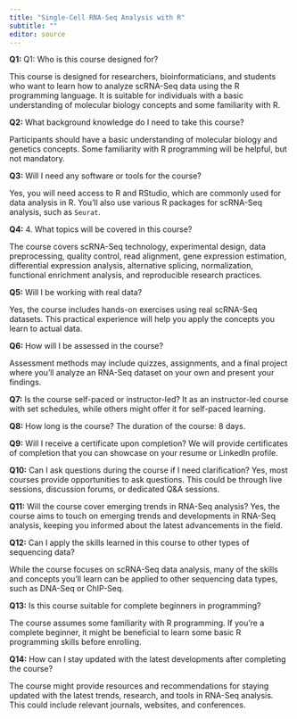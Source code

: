 ---
title: "Single-Cell RNA-Seq Analysis with R"
subtitle: ""
editor: source
---

**Q1:** Q1: Who is this course designed for?

This course is designed for researchers, bioinformaticians, and students who want to learn how to analyze scRNA-Seq data using the R programming language. It is suitable for individuals with a basic understanding of molecular biology concepts and some familiarity with R.

**Q2:** What background knowledge do I need to take this course?

Participants should have a basic understanding of molecular biology and genetics concepts. Some familiarity with R programming will be helpful, but not mandatory.


**Q3:** Will I need any software or tools for the course?

Yes, you will need access to R and RStudio, which are commonly used for data analysis in R. You'll also use various R packages for scRNA-Seq analysis, such as `Seurat`.

**Q4:** 4. What topics will be covered in this course?

The course covers scRNA-Seq technology, experimental design, data preprocessing, quality control, read alignment, gene expression estimation, differential expression analysis, alternative splicing, normalization, functional enrichment analysis, and reproducible research practices.

**Q5:** Will I be working with real data?

Yes, the course includes hands-on exercises using real scRNA-Seq datasets. This practical experience will help you apply the concepts you learn to actual data.

**Q6:** How will I be assessed in the course?

Assessment methods may include quizzes, assignments, and a final project where you'll analyze an RNA-Seq dataset on your own and present your findings.

**Q7:** Is the course self-paced or instructor-led?
It as an instructor-led course with set schedules, while others might offer it for self-paced learning.


**Q8:** How long is the course?
The duration of the course: 8 days. 


**Q9:** Will I receive a certificate upon completion?
We will provide certificates of completion that you can showcase on your resume or LinkedIn profile.


**Q10:** Can I ask questions during the course if I need clarification?
Yes, most courses provide opportunities to ask questions. This could be through live sessions, discussion forums, or dedicated Q&A sessions.

**Q11:** Will the course cover emerging trends in RNA-Seq analysis?
Yes, the course aims to touch on emerging trends and developments in RNA-Seq analysis, keeping you informed about the latest advancements in the field.

**Q12:** Can I apply the skills learned in this course to other types of sequencing data?

While the course focuses on scRNA-Seq data analysis, many of the skills and concepts you'll learn can be applied to other sequencing data types, such as DNA-Seq or ChIP-Seq.

**Q13:**  Is this course suitable for complete beginners in programming?

The course assumes some familiarity with R programming. If you're a complete beginner, it might be beneficial to learn some basic R programming skills before enrolling.

**Q14:** How can I stay updated with the latest developments after completing the course? 

The course might provide resources and recommendations for staying updated with the latest trends, research, and tools in RNA-Seq analysis. This could include relevant journals, websites, and conferences.

